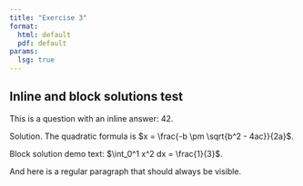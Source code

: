 ```yaml
---
title: "Exercise 3"
format:
  html: default
  pdf: default
params:
  lsg: true
---
```


## Inline and block solutions test

This is a question with an inline answer: [42]{.solution}.

[Solution. The quadratic formula is $x = \frac{-b \pm \sqrt{b^2 - 4ac}}{2a}$.]{.solution}

::: {.solution}
Block solution demo text: $\int_0^1 x^2 dx = \frac{1}{3}$.
:::

And here is a regular paragraph that should always be visible.


